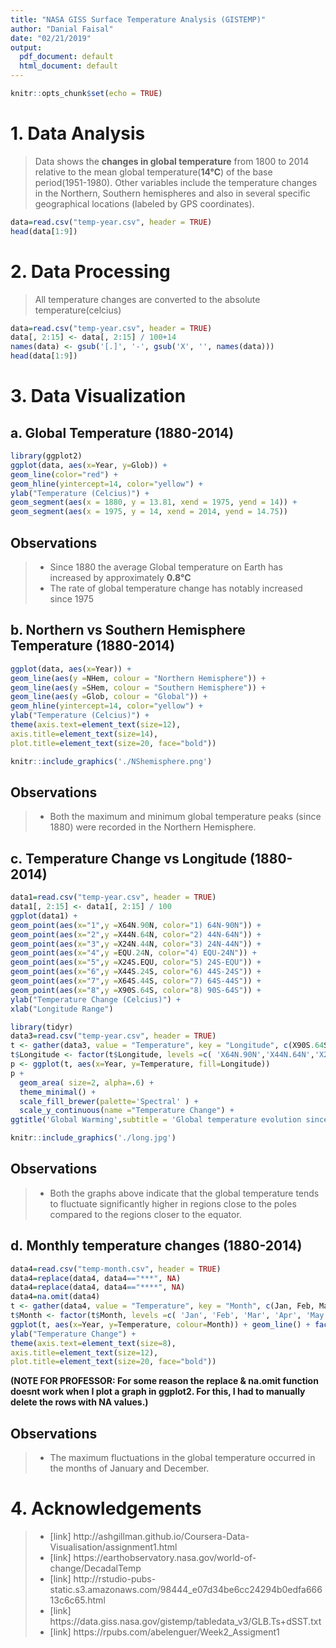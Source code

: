 ```yaml
---
title: "NASA GISS Surface Temperature Analysis (GISTEMP)"
author: "Danial Faisal"
date: "02/21/2019"
output:
  pdf_document: default
  html_document: default
---
```


```r
knitr::opts_chunk$set(echo = TRUE)
```
  
# 1. Data Analysis
>Data shows the **changes in global temperature** from 1800 to 2014 relative to the mean global temperature(**14&deg;C**) of the base period(1951-1980). Other variables include the temperature changes in the Northern, Southern hemispheres and also in several specific geographical locations (labeled by GPS coordinates). 

```r
data=read.csv("temp-year.csv", header = TRUE)
head(data[1:9])
```



# 2. Data Processing
>All temperature changes are converted to the absolute temperature(celcius)

```r
data=read.csv("temp-year.csv", header = TRUE)
data[, 2:15] <- data[, 2:15] / 100+14                         
names(data) <- gsub('[.]', '-', gsub('X', '', names(data)))
head(data[1:9])
```



# 3. Data Visualization
## a. Global Temperature (1880-2014) 
```r
library(ggplot2)
ggplot(data, aes(x=Year, y=Glob)) +
geom_line(color="red") +
geom_hline(yintercept=14, color="yellow") +
ylab("Temperature (Celcius)") +
geom_segment(aes(x = 1880, y = 13.81, xend = 1975, yend = 14)) +
geom_segment(aes(x = 1975, y = 14, xend = 2014, yend = 14.75))
```

## Observations
> * Since 1880 the average Global temperature on Earth has increased by       approximately **0.8&deg;C**
* The rate of global temperature change has notably increased since 1975

## b. Northern vs Southern Hemisphere Temperature (1880-2014) 
```r
ggplot(data, aes(x=Year)) +
geom_line(aes(y =NHem, colour = "Northern Hemisphere")) +
geom_line(aes(y =SHem, colour = "Southern Hemisphere")) +
geom_line(aes(y =Glob, colour = "Global")) +
geom_hline(yintercept=14, color="yellow") +
ylab("Temperature (Celcius)") +
theme(axis.text=element_text(size=12),
axis.title=element_text(size=14),
plot.title=element_text(size=20, face="bold"))
```

```r
knitr::include_graphics('./NShemisphere.png')
```

## Observations
> * Both the maximum and minimum global temperature peaks (since 1880) were recorded in the Northern Hemisphere. 

## c. Temperature Change vs Longitude (1880-2014)
```r
data1=read.csv("temp-year.csv", header = TRUE)
data1[, 2:15] <- data1[, 2:15] / 100 
ggplot(data1) +
geom_point(aes(x="1",y =X64N.90N, color="1) 64N-90N")) +
geom_point(aes(x="2",y =X44N.64N, color="2) 44N-64N")) +
geom_point(aes(x="3",y =X24N.44N, color="3) 24N-44N")) +
geom_point(aes(x="4",y =EQU.24N, color="4) EQU-24N")) +
geom_point(aes(x="5",y =X24S.EQU, color="5) 24S-EQU")) +
geom_point(aes(x="6",y =X44S.24S, color="6) 44S-24S")) +
geom_point(aes(x="7",y =X64S.44S, color="7) 64S-44S")) +
geom_point(aes(x="8",y =X90S.64S, color="8) 90S-64S")) +
ylab("Temperature Change (Celcius)") +
xlab("Longitude Range")
```        

```r
library(tidyr)
data3=read.csv("temp-year.csv", header = TRUE)
t <- gather(data3, value = "Temperature", key = "Longitude", c(X90S.64S, X64S.44S, X44S.24S, X24S.EQU, EQU.24N, X24N.44N, X44N.64N, X64N.90N))
t$Longitude <- factor(t$Longitude, levels =c( 'X64N.90N','X44N.64N','X24N.44N','EQU.24N','X24S.EQU','X44S.24S','X64S.44S','X90S.64S'),ordered = TRUE )
p <- ggplot(t, aes(x=Year, y=Temperature, fill=Longitude))
p + 
  geom_area( size=2, alpha=.6) + 
  theme_minimal() + 
  scale_fill_brewer(palette='Spectral' ) +
  scale_y_continuous(name ="Temperature Change") +
ggtitle('Global Warming',subtitle = 'Global temperature evolution since 1880')
```  

```r
knitr::include_graphics('./long.jpg')
```

## Observations
> * Both the graphs above indicate that the global temperature tends to fluctuate significantly higher in regions close to the poles compared to the regions closer to the equator.  



## d. Monthly temperature changes (1880-2014) 
```r
data4=read.csv("temp-month.csv", header = TRUE)
data4=replace(data4, data4=="***", NA)
data4=replace(data4, data4=="****", NA)
data4=na.omit(data4)
t <- gather(data4, value = "Temperature", key = "Month", c(Jan, Feb, Mar, Apr, May, Jun, Jul, Aug, Sep, Oct, Nov, Dec))
t$Month <- factor(t$Month, levels =c( 'Jan', 'Feb', 'Mar', 'Apr', 'May', 'Jun', 'Jul', 'Aug', 'Sep', 'Oct', 'Nov', 'Dec'), ordered = TRUE )
ggplot(t, aes(x=Year, y=Temperature, colour=Month)) + geom_line() + facet_wrap(~ Month) +
ylab("Temperature Change") +
theme(axis.text=element_text(size=8),
axis.title=element_text(size=12),
plot.title=element_text(size=20, face="bold"))
```

**(NOTE FOR PROFESSOR: For some reason the replace & na.omit function doesnt work when I plot a graph in ggplot2. For this, I had to manually delete the rows with NA values.)** 

## Observations
> * The maximum fluctuations in the global temperature occurred in the months of January and December. 


# 4. Acknowledgements
>* [link] http://ashgillman.github.io/Coursera-Data-Visualisation/assignment1.html
* [link] https://earthobservatory.nasa.gov/world-of-change/DecadalTemp
* [link] http://rstudio-pubs-static.s3.amazonaws.com/98444_e07d34be6cc24294b0edfa66613c6c65.html
* [link] https://data.giss.nasa.gov/gistemp/tabledata_v3/GLB.Ts+dSST.txt
* [link] https://rpubs.com/abelenguer/Week2_Assigment1

